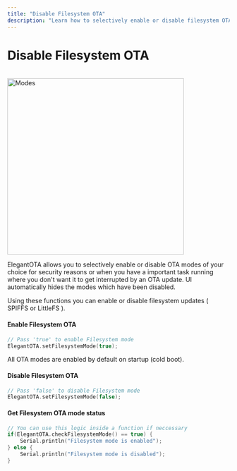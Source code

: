 ```yaml
---
title: "Disable Filesystem OTA"
description: "Learn how to selectively enable or disable filesystem OTA updates in ElegantOTA for enhanced security and control. This guide covers enabling, disabling, and checking the status of filesystem OTA mode."
---
```



# Disable Filesystem OTA

<ProCallout />

<br/>

<img src="/ota-modes.png" alt="Modes" width="400px" />

ElegantOTA allows you to selectively enable or disable OTA modes of your choice for security reasons or when you have a important task running where you don't want it to get interrupted by an OTA update. UI automatically hides the modes which have been disabled.

Using these functions you can enable or disable filesystem updates ( SPIFFS or LittleFS ).

#### Enable Filesystem OTA
```cpp
// Pass 'true' to enable Filesystem mode
ElegantOTA.setFilesystemMode(true);
```
<Callout>
  All OTA modes are enabled by default on startup (cold boot).
</Callout>


#### Disable Filesystem OTA
```cpp
// Pass 'false' to disable Filesystem mode
ElegantOTA.setFilesystemMode(false);
```

#### Get Filesystem OTA mode status
```cpp
// You can use this logic inside a function if neccessary
if(ElegantOTA.checkFilesystemMode() == true) {
    Serial.println("Filesystem mode is enabled");
} else {
    Serial.println("Filesystem mode is disabled");
}
```
